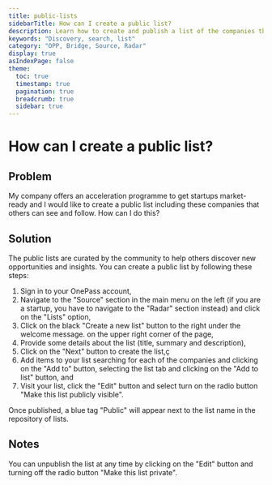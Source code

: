 ```yaml
---
title: public-lists
sidebarTitle: How can I create a public list?
description: Learn how to create and publish a list of the companies that you think are most interesting.
keywords: "Discovery, search, list"
category: "OPP, Bridge, Source, Radar"
display: true
asIndexPage: false
theme: 
  toc: true
  timestamp: true
  pagination: true
  breadcrumb: true
  sidebar: true
---
```


# How can I create a public list?

## Problem  

My company offers an acceleration programme to get startups market-ready and I would like to create a public list including these companies that others can see and follow. How can I do this?  

## Solution  

The public lists are curated by the community to help others discover new opportunities and insights. You can create a public list by following these steps:  

1. Sign in to your OnePass account,  
2. Navigate to the "Source" section in the main menu on the left (if you are a startup, you have to navigate to the "Radar" section instead) and click on the "Lists" option,  
3. Click on the black "Create a new list" button to the right under the welcome message. on the upper right corner of the page,  
4. Provide some details about the list (title, summary and description),
5. Click on the "Next" button to create the list,ç
6. Add items to your list searching for each of the companies and clicking on the "Add to" button, selecting the list tab and clicking on the "Add to list" button, and
7. Visit your list, click the "Edit" button and select turn on the radio button "Make this list publicly visible".

Once published, a blue tag "Public" will appear next to the list name in the repository of lists.  

## Notes  

You can unpublish the list at any time by clicking on the "Edit" button and turning off the radio button "Make this list private".  
